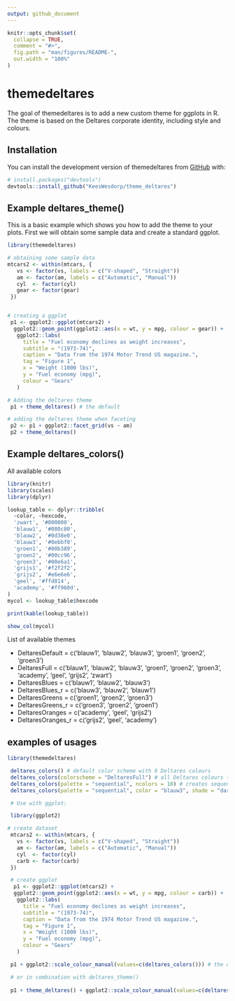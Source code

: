 ```yaml
---
output: github_document
---
```


<!-- README.md is generated from README.Rmd. Please edit that file -->

```r
knitr::opts_chunk$set(
  collapse = TRUE,
  comment = "#>",
  fig.path = "man/figures/README-",
  out.width = "100%"
)
```

# themedeltares

<!-- badges: start -->
<!-- badges: end -->

The goal of themedeltares is to add a new custom theme for ggplots in R. The theme is based on the Deltares corporate identity, including style and colours.

## Installation

You can install the development version of themedeltares from [GitHub](https://github.com/) with:

``` r
# install.packages("devtools")
devtools::install_github("KeesWesdorp/theme_deltares")
```

## Example deltares_theme()

This is a basic example which shows you how to add the theme to your plots.
First we will obtain some sample data and create a standard ggplot.

```r
library(themedeltares)

# obtaining some sample data
mtcars2 <- within(mtcars, {
   vs <- factor(vs, labels = c("V-shaped", "Straight"))
   am <- factor(am, labels = c("Automatic", "Manual"))
   cyl  <- factor(cyl)
   gear <- factor(gear)
 })


# creating a ggplot
 p1 <- ggplot2::ggplot(mtcars2) +
  ggplot2::geom_point(ggplot2::aes(x = wt, y = mpg, colour = gear)) +
   ggplot2::labs(
     title = "Fuel economy declines as weight increases",
     subtitle = "(1973-74)",
     caption = "Data from the 1974 Motor Trend US magazine.",
     tag = "Figure 1",
     x = "Weight (1000 lbs)",
     y = "Fuel economy (mpg)",
     colour = "Gears"
   )

# Adding the deltares theme
 p1 + theme_deltares() # the default

# adding the deltares theme when faceting
 p2 <- p1 + ggplot2::facet_grid(vs ~ am)
 p2 + theme_deltares()

```

## Example deltares_colors()

All available colors

```r
library(knitr)
library(scales)
library(dplyr)

lookup_table <- dplyr::tribble(
  ~color, ~hexcode,
  'zwart', '#000000',
  'blauw1', '#080c80',
  'blauw2', '#0d38e0',
  'blauw3', '#0ebbf0',
  'groen1', '#00b389',
  'groen2', '#00cc96',
  'groen3', '#00e6a1',
  'grijs1', '#f2f2f2',
  'grijs2', '#e6e6e6',
  'geel', '#ffd814',
  'academy', '#ff960d',
)
mycol <- lookup_table$hexcode

print(kable(lookup_table))

show_col(mycol)

```

List of available themes


* DeltaresDefault   = c('blauw1', 'blauw2', 'blauw3', 'groen1', 'groen2', 'groen3')
* DeltaresFull      = c('blauw1', 'blauw2', 'blauw3', 'groen1', 'groen2', 'groen3', 'academy', 'geel', 'grijs2', 'zwart')
* DeltaresBlues     = c('blauw1', 'blauw2', 'blauw3')
* DeltaresBlues_r   = c('blauw3', 'blauw2', 'blauw1')
* DeltaresGreens    = c('groen1', 'groen2', 'groen3')
* DeltaresGreens_r  = c('groen3', 'groen2', 'groen1')
* DeltaresOranges   = c('academy', 'geel', 'grijs2')
* DeltaresOranges_r = c('grijs2', 'geel', 'academy')


## examples of usages


```r
library(themedeltares)

 deltares_colors() # default color scheme with 6 Deltares colours
 deltares_colors(colorscheme = "DeltaresFull") # all Deltares colours (n = 10)
 deltares_colors(palette = "sequential", ncolors = 10) # creates sequential color scheme with 10 colors starting with default color "blauw1" (#080c80) all the way to white (#FFFFFF)
 deltares_colors(palette = "sequential", color = "blauw3", shade = "dark", ncolors = 8)  # creates sequential scheme from      blauw3(#0ebbf0) to black (#000000)

 # Use with ggplot:

 library(ggplot2)

# create dataset
 mtcars2 <- within(mtcars, {
   vs <- factor(vs, labels = c("V-shaped", "Straight"))
   am <- factor(am, labels = c("Automatic", "Manual"))
   cyl  <- factor(cyl)
   carb <- factor(carb)
 })

 # create ggplot
  p1 <- ggplot2::ggplot(mtcars2) +
  ggplot2::geom_point(ggplot2::aes(x = wt, y = mpg, colour = carb)) +
   ggplot2::labs(
     title = "Fuel economy declines as weight increases",
     subtitle = "(1973-74)",
     caption = "Data from the 1974 Motor Trend US magazine.",
     tag = "Figure 1",
     x = "Weight (1000 lbs)",
     y = "Fuel economy (mpg)",
     colour = "Gears"
   )

 p1 + ggplot2::scale_colour_manual(values=c(deltares_colors())) # the default Deltares colourscheme

 # or in combination with deltares_theme()
 
 p1 + theme_deltares() + ggplot2::scale_colour_manual(values=c(deltares_colors()))

```
